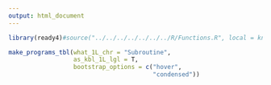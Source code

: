 ```yaml
---
output: html_document
---
```


```r
library(ready4)#source("../../../../../../../R/Functions.R", local = knitr::knit_global())
```

```r
make_programs_tbl(what_1L_chr = "Subroutine",
                  as_kbl_1L_lgl = T,
                  bootstrap_options = c("hover", 
                                        "condensed"))
```



